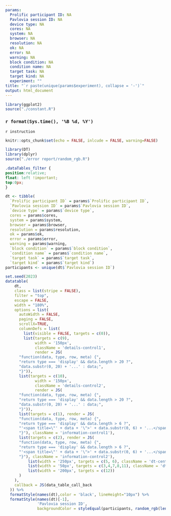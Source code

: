 ```yaml
---
params:
  Prolific participant ID: NA
  Pavlovia session ID: NA 
  device type: NA 
  cores: NA
  system: NA
  browser: NA
  resolution: NA
  ok: NA
  error: NA
  warning: NA 
  block condition: NA
  condition name: NA
  target task: NA
  target kind: NA
  experiment: ""
title: "`r paste(unique(params$experiment), collapse = '-')`"
output: html_document
---
```

```r
library(ggplot2)
source("./constant.R")
```

### `r format(Sys.time(), '%B %d, %Y')`

```{=html}
<style>
.main-container {
    margin-left: 0;
    margin-right: 0;
}
</style>
```

`r instruction`

```r
knitr::opts_chunk$set(echo = FALSE, inlcude = FALSE, warning=FALSE)
```


```r
library(DT)
library(dplyr)
source("./error report/random_rgb.R")
```

```css
.dataTables_filter {
position:relative; 
float: left !important; 
top:0px;
}
```

```r
dt <- tibble(
  `Prolific participant ID` = params$`Prolific participant ID`,
  `Pavlovia session ID` = params$`Pavlovia session ID`,
  `device type` = params$`device type`,
  cores = params$cores,
  system = params$system,
  browser = params$browser,
  resolution = params$resolution,
  ok = params$ok,
  error = params$error,
  warning = params$warning,
  `block condition` = params$`block condition`,
  `condition name` = params$`condition name`,
  `target task` = params$`target task`,
  `target kind` = params$`target kind`)
participants <- unique(dt$`Pavlovia session ID`)
```


```r
set.seed(2023)
datatable(
    dt, 
    class = list(stripe = FALSE),
    filter = "top",
    escape = FALSE,
    width = "180%",
    options = list(
      autoWidth = FALSE,
      paging = FALSE,
      scrollX=TRUE,
      columnDefs = list(
        list(visible = FALSE, targets = c(0)),
        list(targets = c(9), 
             width = '150px',
             className = 'details-control1',
             render = JS(
      "function(data, type, row, meta) {",
      "return type === 'display' && data.length > 20 ?",
      "data.substr(0, 20) + '...' : data;",
      "}")),
      list(targets = c(10), 
             width = '150px',
             className = 'details-control2',
             render = JS(
      "function(data, type, row, meta) {",
      "return type === 'display' && data.length > 20 ?",
      "data.substr(0, 20) + '...' : data;",
      "}")),
      list(targets = c(1), render = JS(
      "function(data, type, row, meta) {",
      "return type === 'display' && data.length > 6 ?",
      "'<span title=\"' + data + '\">' + data.substr(0, 6) + '...</span>' : data;",
      "}"), className = 'information-control1'),
      list(targets = c(2), render = JS(
      "function(data, type, row, meta) {",
      "return type === 'display' && data.length > 6 ?",
      "'<span title=\"' + data + '\">' + data.substr(0, 6) + '...</span>' : data;",
      "}"), className = 'information-control2'),
          list(width = '250px', targets = c(5, 6), className = 'dt-center'),
          list(width = '50px', targets = c(3,4,7,8,11), className = 'dt-center'),
          list(width = '200px', targets = c(12))
      )
    ),
    callback = JS(data_table_call_back
  )) %>% 
  formatStyle(names(dt),color = 'black', lineHeight="10px") %>% 
  formatStyle(names(dt)[-1],
              'Pavlovia session ID', 
              backgroundColor = styleEqual(participants, random_rgb(length(participants))))
```



